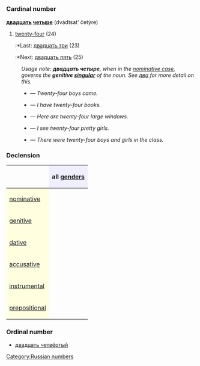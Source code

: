 =={{ru}}==
[[Category:Russian numbers]]
=== Cardinal number ===
'''[[двадцать]] [[четыре]]''' (dvádtsat’ četýre)

#[[twenty-four]] (24)
#:*Last: [[двадцать три]] (23)
#:*Next: [[двадцать пять]] (25)

:''Usage note: '''''двадцать четыре''''', when in the [[nominative case]], governs the '''genitive [[singular]]''' of the noun. See [[два]] for more detail on this.''
:*{{Unicode|Два́дцать четы́ре [[мальчик|ма́льчика]] [[приходить|пришли́]]}} — ''Twenty-four boys came.''
:*{{Unicode|[[У]] [[я|меня́]] [[быть|есть]] два́дцать четы́ре [[книга|кни́ги]]}} — ''I have twenty-four books.''
:*{{Unicode|[[Здесь]] два́дцать четы́ре [[большой|большы́х]] [[окно|окна́]]}} — ''Here are twenty-four large windows.''
:*{{Unicode|[[Я]] [[видеть|ви́жу]] два́дцать четырёх [[красивый|краси́вых]] [[девушка|де́вушек]]}} — ''I see twenty-four pretty girls.''
:*{{Unicode|[[В]] [[класс|кла́ссе]] [[быть|бы́ло]] два́дцать четы́ре [[мальчик|ма́льчика]] [[и]] [[девочка|де́вочки]]}} — ''There were twenty-four boys and girls in the class.''

===Declension===
{| border="1" cellpadding="4" cellspacing="0"
!
! style="background-color: #EFEFFF" align="center"|all [[gender]]s
|-
! style="background-color: #FFFFE0" align="left"|[[nominative case|nominative]]
| align="center"|{{Unicode|два́дцать четы́ре}}
|-
! style="background-color: #FFFFE0" align="left"|[[genitive case|genitive]]
| align="center"|{{Unicode|два́дцать четырёх}}
|-
! style="background-color: #FFFFE0" align="left"|[[dative case|dative]]
| align="center"|{{Unicode|два́дцать четырём}}
|-
! style="background-color: #FFFFE0" align="left"|[[accusative case|accusative]]
| align="center"|{{Unicode|два́дцать четы́ре, ∼ четырёх}}
|-
! style="background-color: #FFFFE0" align="left"|[[instrumental case|instrumental]]
| align="center"|{{Unicode|два́дцать четырьмя́}}
|-
! style="background-color: #FFFFE0" align="left"|[[prepositional case|prepositional]]
| align="center"|{{Unicode|о два́дцать четырёх}}
|}

===Ordinal number===
*[[двадцать четвёртый]]